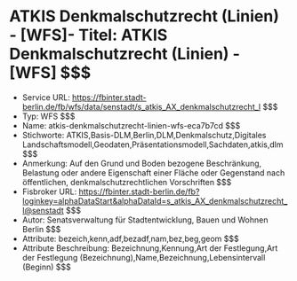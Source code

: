 # ATKIS Denkmalschutzrecht (Linien) - [WFS]- Titel: ATKIS Denkmalschutzrecht (Linien) - [WFS] $$$
- Service URL: https://fbinter.stadt-berlin.de/fb/wfs/data/senstadt/s_atkis_AX_denkmalschutzrecht_l $$$
- Typ: WFS $$$
- Name: atkis-denkmalschutzrecht-linien-wfs-eca7b7cd $$$
- Stichworte: ATKIS,Basis-DLM,Berlin,DLM,Denkmalschutz,Digitales Landschaftsmodell,Geodaten,Präsentationsmodell,Sachdaten,atkis,dlm $$$
- Anmerkung: Auf den Grund und Boden bezogene Beschränkung, Belastung oder andere Eigenschaft einer Fläche oder Gegenstand nach öffentlichen, denkmalschutzrechtlichen Vorschriften $$$
- Fisbroker URL: https://fbinter.stadt-berlin.de/fb?loginkey=alphaDataStart&alphaDataId=s_atkis_AX_denkmalschutzrecht_l@senstadt $$$
- Autor: Senatsverwaltung für Stadtentwicklung, Bauen und Wohnen Berlin $$$
- Attribute: bezeich,kenn,adf,bezadf,nam,bez,beg,geom $$$
- Attribute Beschreibung: Bezeichnung,Kennung,Art der Festlegung,Art der Festlegung (Bezeichnung),Name,Bezeichnung,Lebensintervall (Beginn) $$$
